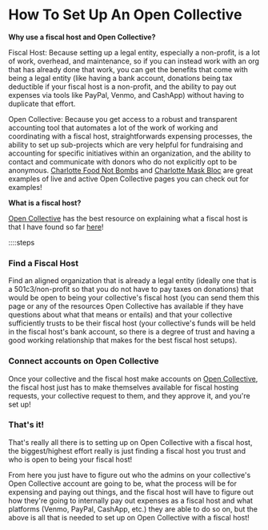 # How To Set Up An Open Collective

**Why use a fiscal host and Open Collective?**

Fiscal Host: Because setting up a legal entity, especially a non-profit, is a lot of work, overhead, and maintenance, so if you can instead work with an org that has already done that work, you can get the benefits that come with being a legal entity (like having a bank account, donations being tax deductible if your fiscal host is a non-profit, and the ability to pay out expenses via tools like PayPal, Venmo, and CashApp) without having to duplicate that effort.

Open Collective: Because you get access to a robust and transparent accounting tool that automates a lot of the work of working and coordinating with a fiscal host, straightforwards expensing processes, the ability to set up sub-projects which are very helpful for fundraising and accounting for specific initiatives within an organization, and the ability to contact and communicate with donors who do not explicitly opt to be anonymous. [Charlotte Food Not Bombs](https://opencollective.com/clt-fnb) and [Charlotte Mask Bloc](https://opencollective.com/charlotte-mask-bloc) are great examples of live and active Open Collective pages you can check out for examples!

**What is a fiscal host?**

[Open Collective](https://opencollective.com/) has the best resource on explaining what a fiscal host is that I have found so far [here](https://docs.opencollective.com/help/fiscal-hosts/fiscal-hosts)!

::::steps

### Find a Fiscal Host

Find an aligned organization that is already a legal entity (ideally one that is a 501c3/non-profit so that you do not have to pay taxes on donations) that would be open to being your collective's fiscal host (you can send them this page or any of the resources Open Collective has available if they have questions about what that means or entails) and that your collective sufficiently trusts to be their fiscal host (your collective's funds will be held in the fiscal host's bank account, so there is a degree of trust and having a good working relationship that makes for the best fiscal host setups).

### Connect accounts on Open Collective

Once your collective and the fiscal host make accounts on [Open Collective](https://opencollective.com/), the fiscal host just has to make themselves available for fiscal hosting requests, your collective request to them, and they approve it, and you're set up! 

### That's it!

That's really all there is to setting up on Open Collective with a fiscal host, the biggest/highest effort really is just finding a fiscal host you trust and who is open to being your fiscal host!

From here you just have to figure out who the admins on your collective's Open Collective account are going to be, what the process will be for expensing and paying out things, and the fiscal host will have to figure out how they're going to internally pay out expenses as a fiscal host and what platforms (Venmo, PayPal, CashApp, etc.) they are able to do so on, but the above is all that is needed to set up on Open Collective with a fiscal host!
